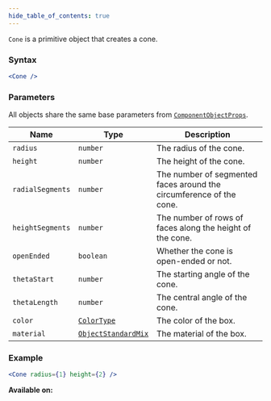 ```yaml
---
hide_table_of_contents: true
---
```



`Cone` is a primitive object that creates a cone.

### Syntax

```jsx
<Cone />
```

### Parameters

All objects share the same base parameters from [`ComponentObjectProps`](/sdk/types/ComponentObjectProps).

| Name             | Type                                                | Description                                                         |
| ---------------- | --------------------------------------------------- | ------------------------------------------------------------------- |
| `radius`         | `number`                                            | The radius of the cone.                                             |
| `height`         | `number`                                            | The height of the cone.                                             |
| `radialSegments` | `number`                                            | The number of segmented faces around the circumference of the cone. |
| `heightSegments` | `number`                                            | The number of rows of faces along the height of the cone.           |
| `openEnded`      | `boolean`                                           | Whether the cone is open-ended or not.                              |
| `thetaStart`     | `number`                                            | The starting angle of the cone.                                     |
| `thetaLength`    | `number`                                            | The central angle of the cone.                                      |
| `color`          | [`ColorType`](/sdk/types/ColorType)                 | The color of the box.                                               |
| `material`       | [`ObjectStandardMix`](/sdk/types/ObjectStandardMix) | The material of the box.                                            |

### Example

```jsx
<Cone radius={1} height={2} />
```

**Available on:** <ClientTag /> <ServerTag />
